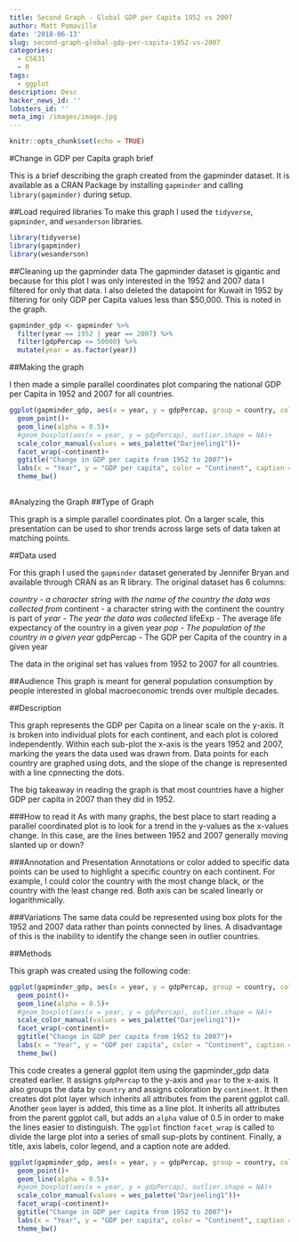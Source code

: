 ```yaml
---
title: Second Graph - Global GDP per Capita 1952 vs 2007
author: Matt Pomaville
date: '2018-06-13'
slug: second-graph-global-gdp-per-capita-1952-vs-2007
categories:
  - CS631
  - R
tags:
  - ggplot
description: Desc
hacker_news_id: ''
lobsters_id: ''
meta_img: /images/image.jpg
---
```


```r
knitr::opts_chunk$set(echo = TRUE)
```
#Change in GDP per Capita graph brief

This is a brief describing the graph created from the gapminder dataset. It is available as a CRAN Package by installing `gapminder` and calling `library(gapminder)` during setup. 

##Load required libraries
To make this graph I used the `tidyverse`, `gapminder`, and `wesanderson` libraries.

```r
library(tidyverse)
library(gapminder)
library(wesanderson)
```
##Cleaning up the gapminder data
The gapminder dataset is gigantic and because for this plot I was only interested in the 1952 and 2007 data I filtered for only that data. I also deleted the datapoint for Kuwait in 1952 by filtering for only GDP per Capita values less than $50,000. This is noted in the graph. 

```r
gapminder_gdp <- gapminder %>%
  filter(year == 1952 | year == 2007) %>% 
  filter(gdpPercap <= 50000) %>% 
  mutate(year = as.factor(year))
```
##Making the graph

I then made a simple parallel coordinates plot comparing the national GDP per Capita in 1952 and 2007 for all countries.  
```r
ggplot(gapminder_gdp, aes(x = year, y = gdpPercap, group = country, color = continent))+
  geom_point()+
  geom_line(alpha = 0.5)+
  #geom_boxplot(aes(x = year, y = gdpPercap), outlier.shape = NA)+
  scale_color_manual(values = wes_palette("Darjeeling1"))+
  facet_wrap(~continent)+
  ggtitle("Change in GDP per capita from 1952 to 2007")+
  labs(x = "Year", y = "GDP per capita", color = "Continent", caption = "Note: The value for Kuwait in 1952 ($108,382.35) is excluded for readibility.")+
  theme_bw()
  
```

#Analyzing the Graph
##Type of Graph

This graph is a simple parallel coordinates plot. On a larger scale, this presentation can be used to shor trends across large sets of data taken at matching points. 

##Data used

For this graph I used the `gapminder` dataset generated by Jennifer Bryan and available through CRAN as an R library. The original dataset has 6 columns:

*country - a character string with the name of the country the data was collected from
*continent - a character string with the continent the country is part of
*year - The year the data was collected
*lifeExp - The average life expectancy of the country in a given year
*pop - The population of the country in a given year
*gdpPercap - The GDP per Capita of the country in a given year

The data in the original set has values from 1952 to 2007 for all countries.

##Audience
This graph is meant for general population consumption by people interested in global macroeconomic trends over multiple decades. 

##Description

This graph represents the GDP per Capita on a linear scale on the y-axis. It is broken into individual plots for each continent, and each plot is colored independently. Within each sub-plot the x-axis is the years 1952 and 2007, marking the years the data used was drawn from. Data points for each country are graphed using dots, and the slope of the change is represented with a line cpnnecting the dots.

The big takeaway in reading the graph is that most countries have a higher GDP per capita in 2007 than they did in 1952.


###How to read it
As with many graphs, the best place to start reading a parallel coordinated plot is to look for a trend in the y-values as the x-values change. In this case, are the lines between 1952 and 2007 generally moving slanted up or down?

###Annotation and Presentation
Annotations or color added to specific data points can be used to highlight a specific country on each continent. For example, I could color the country with the most change black, or the country with the least change red. Both axis can be scaled linearly or logarithmically. 

###Variations
The same data could be represented using box plots for the 1952 and 2007 data rather than points connected by lines. A disadvantage of this is the inability to identify the change seen in outlier countries.

##Methods

This graph was created using the following code:
```r
ggplot(gapminder_gdp, aes(x = year, y = gdpPercap, group = country, color = continent))+
  geom_point()+
  geom_line(alpha = 0.5)+
  #geom_boxplot(aes(x = year, y = gdpPercap), outlier.shape = NA)+
  scale_color_manual(values = wes_palette("Darjeeling1"))+
  facet_wrap(~continent)+
  ggtitle("Change in GDP per capita from 1952 to 2007")+
  labs(x = "Year", y = "GDP per capita", color = "Continent", caption = "Note: The value for Kuwait in 1952 ($108,382.35) is excluded for readibility.")+
  theme_bw()
```

This code creates a general ggplot item using the gapminder_gdp data created earlier. It assigns `gdpPercap` to the y-axis and `year` to the x-axis. It also groups the data by `country` and assigns coloration by `continent`.
It then creates dot plot layer which inherits all attributes from the parent ggplot call.
Another `geom` layer is added, this time as a line plot. It inherits all attributes from the parent ggplot call, but adds an `alpha` value of 0.5 in order to make the lines easier to distinguish.
The `ggplot` finction `facet_wrap` is called to divide the large plot into a series of small sup-plots by continent.
Finally, a title, axis labels, color legend, and a caption note are added.

```r
ggplot(gapminder_gdp, aes(x = year, y = gdpPercap, group = country, color = continent))+
  geom_point()+
  geom_line(alpha = 0.5)+
  #geom_boxplot(aes(x = year, y = gdpPercap), outlier.shape = NA)+
  scale_color_manual(values = wes_palette("Darjeeling1"))+
  facet_wrap(~continent)+
  ggtitle("Change in GDP per capita from 1952 to 2007")+
  labs(x = "Year", y = "GDP per capita", color = "Continent", caption = "Note: The value for Kuwait in 1952 ($108,382.35) is excluded for readibility.")+
  theme_bw()
```

